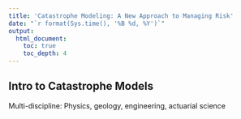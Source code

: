 ```yaml
---
title: 'Catastrophe Modeling: A New Approach to Managing Risk'
date: "`r format(Sys.time(), '%B %d, %Y')`"
output: 
  html_document:
    toc: true
    toc_depth: 4
---
```


## Intro to Catastrophe Models

Multi-discipline: Physics, geology, engineering, actuarial science